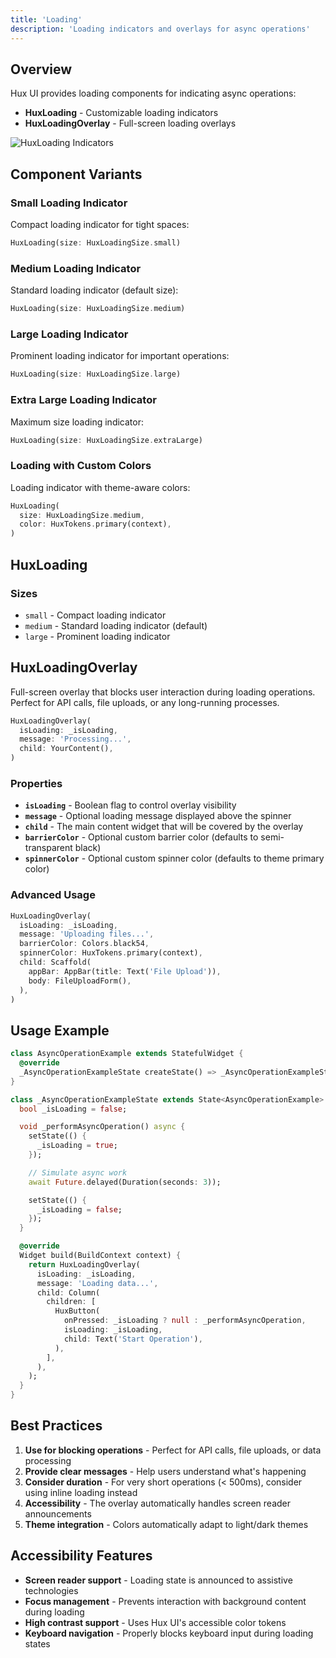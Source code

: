 ```yaml
---
title: 'Loading'
description: 'Loading indicators and overlays for async operations'
---
```


## Overview

Hux UI provides loading components for indicating async operations:

- **HuxLoading** - Customizable loading indicators
- **HuxLoadingOverlay** - Full-screen loading overlays

![HuxLoading Indicators](/images/hux-loading.png)

## Component Variants

### Small Loading Indicator
Compact loading indicator for tight spaces:
```dart
HuxLoading(size: HuxLoadingSize.small)
```

### Medium Loading Indicator
Standard loading indicator (default size):
```dart
HuxLoading(size: HuxLoadingSize.medium)
```

### Large Loading Indicator
Prominent loading indicator for important operations:
```dart
HuxLoading(size: HuxLoadingSize.large)
```

### Extra Large Loading Indicator
Maximum size loading indicator:
```dart
HuxLoading(size: HuxLoadingSize.extraLarge)
```

### Loading with Custom Colors
Loading indicator with theme-aware colors:
```dart
HuxLoading(
  size: HuxLoadingSize.medium,
  color: HuxTokens.primary(context),
)
```

## HuxLoading

### Sizes

- `small` - Compact loading indicator
- `medium` - Standard loading indicator (default)
- `large` - Prominent loading indicator

## HuxLoadingOverlay

Full-screen overlay that blocks user interaction during loading operations. Perfect for API calls, file uploads, or any long-running processes.

```dart
HuxLoadingOverlay(
  isLoading: _isLoading,
  message: 'Processing...',
  child: YourContent(),
)
```

### Properties

- **`isLoading`** - Boolean flag to control overlay visibility
- **`message`** - Optional loading message displayed above the spinner
- **`child`** - The main content widget that will be covered by the overlay
- **`barrierColor`** - Optional custom barrier color (defaults to semi-transparent black)
- **`spinnerColor`** - Optional custom spinner color (defaults to theme primary color)

### Advanced Usage

```dart
HuxLoadingOverlay(
  isLoading: _isLoading,
  message: 'Uploading files...',
  barrierColor: Colors.black54,
  spinnerColor: HuxTokens.primary(context),
  child: Scaffold(
    appBar: AppBar(title: Text('File Upload')),
    body: FileUploadForm(),
  ),
)
```

## Usage Example

```dart
class AsyncOperationExample extends StatefulWidget {
  @override
  _AsyncOperationExampleState createState() => _AsyncOperationExampleState();
}

class _AsyncOperationExampleState extends State<AsyncOperationExample> {
  bool _isLoading = false;

  void _performAsyncOperation() async {
    setState(() {
      _isLoading = true;
    });

    // Simulate async work
    await Future.delayed(Duration(seconds: 3));

    setState(() {
      _isLoading = false;
    });
  }

  @override
  Widget build(BuildContext context) {
    return HuxLoadingOverlay(
      isLoading: _isLoading,
      message: 'Loading data...',
      child: Column(
        children: [
          HuxButton(
            onPressed: _isLoading ? null : _performAsyncOperation,
            isLoading: _isLoading,
            child: Text('Start Operation'),
          ),
        ],
      ),
    );
  }
}
```

## Best Practices

1. **Use for blocking operations** - Perfect for API calls, file uploads, or data processing
2. **Provide clear messages** - Help users understand what's happening
3. **Consider duration** - For very short operations (< 500ms), consider using inline loading instead
4. **Accessibility** - The overlay automatically handles screen reader announcements
5. **Theme integration** - Colors automatically adapt to light/dark themes

## Accessibility Features

- **Screen reader support** - Loading state is announced to assistive technologies
- **Focus management** - Prevents interaction with background content during loading
- **High contrast support** - Uses Hux UI's accessible color tokens
- **Keyboard navigation** - Properly blocks keyboard input during loading states
